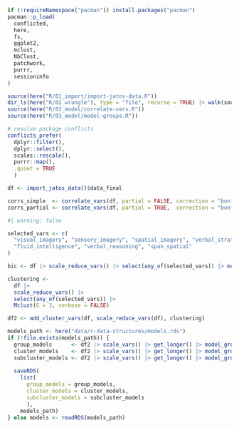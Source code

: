 ```r
if (!requireNamespace("pacman")) install.packages("pacman")
pacman::p_load(
  conflicted, 
  here,
  fs, 
  ggplot2,
  mclust,
  NbClust,
  patchwork,
  purrr,
  sessioninfo
)

source(here("R/01_import/import-jatos-data.R"))
dir_ls(here("R/02_wrangle"), type = "file", recurse = TRUE) |> walk(source)
source(here("R/03_model/correlate-vars.R"))
source(here("R/03_model/model-groups.R"))

# resolve package conflicts
conflicts_prefer(
  dplyr::filter(), 
  dplyr::select(),
  scales::rescale(), 
  purrr::map(),
  .quiet = TRUE
  )
```

```r
df <- import_jatos_data()$data_final
```

```r
corrs_simple  <- correlate_vars(df, partial = FALSE, correction = "bonferroni")
corrs_partial <- correlate_vars(df, partial = TRUE,  correction = "bonferroni")
```

```r
#| warning: false

selected_vars <- c(
  "visual_imagery", "sensory_imagery", "spatial_imagery", "verbal_strategies",
  "fluid_intelligence", "verbal_reasoning", "span_spatial"
)

bic <- df |> scale_reduce_vars() |> select(any_of(selected_vars)) |> mclustBIC()

clustering <- 
  df |> 
  scale_reduce_vars() |> 
  select(any_of(selected_vars)) |>
  Mclust(G = 3, verbose = FALSE)

df2 <- add_cluster_vars(df, scale_reduce_vars(df), clustering)

models_path <- here("data/r-data-structures/models.rds")
if (!file.exists(models_path)) {
  group_models      <- df2 |> scale_vars() |> get_longer() |> model_groups(groups = Group)
  cluster_models    <- df2 |> scale_vars() |> get_longer() |> model_groups(groups = Cluster)
  subcluster_models <- df2 |> scale_vars() |> get_longer() |> model_groups(groups = Subcluster)
  
  saveRDS(
    list(
      group_models = group_models,
      cluster_models = cluster_models,
      subcluster_models = subcluster_models
      ), 
    models_path)
} else models <- readRDS(models_path)
```

